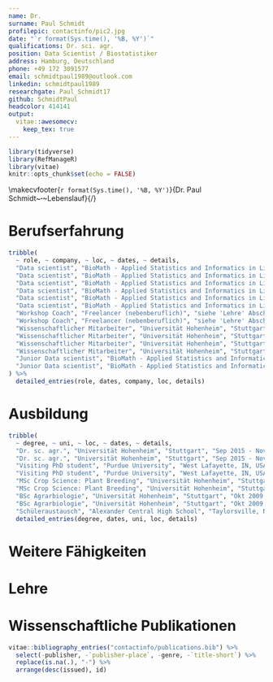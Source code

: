```yaml
---
name: Dr.
surname: Paul Schmidt
profilepic: contactinfo/pic2.jpg
date: "`r format(Sys.time(), '%B, %Y')`"
qualifications: Dr. sci. agr.
position: Data Scientist / Biostatistiker
address: Hamburg, Deutschland
phone: +49 172 3091577
email: schmidtpaul1989@outlook.com
linkedin: schmidtpaul1989
researchgate: Paul_Schmidt17
github: SchmidtPaul
headcolor: 414141
output: 
  vitae::awesomecv:
    keep_tex: true
---
```

  
```r
library(tidyverse)
library(RefManageR)
library(vitae)
knitr::opts_chunk$set(echo = FALSE)
```

<!-- Overwrite the default footer to have 1/n page numbering: -->
\makecvfooter{`r format(Sys.time(), '%B, %Y')`}{Dr. Paul Schmidt~~~·~~~Lebenslauf}{\thepage/\pageref{LastPage}}

# Berufserfahrung

```r
tribble(
  ~ role, ~ company, ~ loc, ~ dates, ~ details,
  "Data scientist", "BioMath - Applied Statistics and Informatics in Life Sciences", "Rostock & Hamburg", "Seit Jan 2019", "Verschiedene statistische Analysen von Rohdaten bis zum Schlussbericht für z.B. jährliches post-market Monitoring (Umfrage; Landwirtschaft), Risikobewertung (Metaanalyse; Epidemiologie), mehrjähriger Feldversuche (Experiment; Umwelt), Geografische Verteilung (GIS; Landesamt)",
  "Data scientist", "BioMath - Applied Statistics and Informatics in Life Sciences", "Rostock & Hamburg", "Seit Jan 2019", "Implementierung neuer / Optimierung vorhandener SOPs (z.B. für systematic literature reviews und Metaanalysen), indem beispielsweise die Funktionalität vorhandener Software besser genutzt wird und zusätzlich ergänzende Software/Tools eingesetzt werden",
  "Data scientist", "BioMath - Applied Statistics and Informatics in Life Sciences", "Rostock & Hamburg", "Seit Jan 2019", "Koordination der Kommunikation und des Zeitmanagements von Projekten",
  "Data scientist", "BioMath - Applied Statistics and Informatics in Life Sciences", "Rostock & Hamburg", "Seit Jan 2019", "Durchführung von detaillierten Recherchen und Verfassen von wissenschaftlichen Texten",
  "Data scientist", "BioMath - Applied Statistics and Informatics in Life Sciences", "Rostock & Hamburg", "Seit Jan 2019", "Entwicklung und Durchführung von statistischen Workshops",
  "Data scientist", "BioMath - Applied Statistics and Informatics in Life Sciences", "Rostock & Hamburg", "Seit Jan 2019", "Zuarbeit für / Korrekturlesen von speziell englischen Entwürfen von Anträgen, Berichten und wissenschaftlichen Publikationen",
  "Workshop Coach", "Freelancer (nebenberuflich)", "siehe 'Lehre' Abschnitt unten", "Seit Nov 2018", "Entwicklung und Durchführung von Workshops zu Statistik mit R; der genaue Inhalt und die Kurssprache in Absprache mit dem Auftraggeber",
  "Workshop Coach", "Freelancer (nebenberuflich)", "siehe 'Lehre' Abschnitt unten", "Seit Nov 2018", "Bereitstellung des Kursmaterials auf eigener Webseite (siehe 'Weitere Fähigkeiten' Abschnitt unten)",
  "Wissenschaftlicher Mitarbeiter", "Universität Hohenheim", "Stuttgart", "Sep 2015 - Dez 2018", "Persönliche Beratung (von Einzeltermin bis projektbegleitend) für Studenten und wissenschaftliche Mitarbeiter hinsichtlich Versuchsdesign, Datenverarbeitung, statistischer Analysen und/oder Ergebnisdarstellung",
  "Wissenschaftlicher Mitarbeiter", "Universität Hohenheim", "Stuttgart", "Sep 2015 - Dez 2018", "Entwicklung, Organisation und Durchführung jährlicher statistischer Auswertungen von Versuchen zur Ertragsstabilität für eine externe Firma",
  "Wissenschaftlicher Mitarbeiter", "Universität Hohenheim", "Stuttgart", "Sep 2015 - Dez 2018", "Entwicklung, Organisation und Durchführung von Workshops zu Statistik mit R und SAS",
  "Wissenschaftlicher Mitarbeiter", "Universität Hohenheim", "Stuttgart", "Sep 2015 - Dez 2018", "Betreuung einer MSc Thesis",
  "Junior Data scientist", "BioMath - Applied Statistics and Informatics in Life Sciences", "Rostock, Germany", "Jan 2015 - Aug 2015", "Optimierung statistischer Analysen von monitoring-Daten",
  "Junior Data scientist", "BioMath - Applied Statistics and Informatics in Life Sciences", "Rostock, Germany", "Jan 2015 - Aug 2015", "Implementierung von SOPs zu systematic literature reviews",
) %>% 
  detailed_entries(role, dates, company, loc, details)
```

# Ausbildung

```r
tribble(
  ~ degree, ~ uni, ~ loc, ~ dates, ~ details,
  "Dr. sc. agr.", "Universität Hohenheim", "Stuttgart", "Sep 2015 - Nov 2019", "DFG-geförderter Doktorand im Fachgebiet Biostatistik unter Prof. Dr. Hans-Peter Piepho",
  "Dr. sc. agr.", "Universität Hohenheim", "Stuttgart", "Sep 2015 - Nov 2019", "Kumulative Doktorarbeit: 'Estimating heritability in plant breeding programs' benotet mit 'magna cum laude'",
  "Visiting PhD student", "Purdue University", "West Lafayette, IN, USA", "Sep 2015 - Dez 2015", "Gastdoktorand im Fachgebiet statistical bioinformatics unter Prof. Dr. Rebecca Whitbeck Doerge",
  "Visiting PhD student", "Purdue University", "West Lafayette, IN, USA", "Sep 2015 - Dez 2015", "Durch Eigeninitiative organisiert um den wissenschaftlichen Austausch und so die Inspiration zu Beginn meiner Doktorarbeit anzuregen",
  "MSc Crop Science: Plant Breeding", "Universität Hohenheim", "Stuttgart", "Okt 2012 - Dez 2014", "Vertiefung in Biostatistik und Pflanzenzüchtung (Gesamtnote 1,4)",
  "MSc Crop Science: Plant Breeding", "Universität Hohenheim", "Stuttgart", "Okt 2012 - Dez 2014", "MSc Thesis: 'Statistical Evaluation and Analysis of PACTS trials as a series of on-farm strip trials without replicates' benotet mit 1,0",
  "BSc Agrarbiologie", "Universität Hohenheim", "Stuttgart", "Okt 2009 - Sep 2012", "Vertiefung in Genetik und Pflanzenwissenschaften  (Gesamtnote 1,9)",
  "BSc Agrarbiologie", "Universität Hohenheim", "Stuttgart", "Okt 2009 - Sep 2012", "BSc Thesis: 'Cumulative effects of glyphosate trace concentrations during root exposition of winter wheat' benotet mit 1,0",
  "Schüleraustausch", "Alexander Central High School", "Taylorsville, NC, USA", "Aug 2006 - Jul 2007", "Vollendung des Abschlussjahres samt Erhalt eines High School Diploms") %>% 
  detailed_entries(degree, dates, uni, loc, details)
```

# Weitere Fähigkeiten

\begin{cvskills}

  \cvskill  {Generell}
  {Teamfähigkeit, Kommunikation, strukturiertes Arbeiten, Zeitmanagement, Problemlösung, zielorientiert} 
  
  \cvskill  {Sprachen}
  {Deutsch (Muttersprache), Englisch (kompetente, professionelle Sprachverwendung)}
  
  \cvskill  {Software}
  {R, SAS, SPSS, ASReml, Excel, Word, PowerPoint, Citavi, Adobe Acrobat Pro, Latex, C\#, SQL} 
  
  \cvskill  {Statistik}
  {(generalisierte) lineare (gemischte) Modelle, explorative \& deskriptive Datenauswertung, Versuchsdesign} 
  
  \cvskill  {Präsentation}
  {Datenvisualisierung, Datenanalysebericht, wissenschaftliche Publikationen, Präsentationen} 
  
  \cvskill{Webseiten}{https://schmidtpaul.github.io/MMFAIR/0contactinfo.html}

\end{cvskills}

# Lehre

\begin{cvhonors}

  \cvhonor
    {Workshopleiter  }
    {Data Science in den Naturwiss. mit R (Teil 2)}
    {Thünen Inst. Braunschweig (via zoom), 3d}
    {Mär 2021  }  

  \cvhonor
    {Workshopleiter  }
    {Planning exp. designs, rep. measures, and their analyses in R}
    {Uni Kassel (via zoom), 2d}
    {Nov 2020  }
    
  \cvhonor
    {Workshopleiter  }
    {Data Science in den Naturwiss. mit R (Teil 1)}
    {Thünen Inst. Braunschweig (via zoom), 3d}
    {Nov 2020  } 
    
  \cvhonor
    {Workshopleiter  }
    {Experimental Design - Practicals in R}
    {CIHEAM Saragossa (via zoom), 2d}
    {Okt 2020  }

  \cvhonor
    {Workshopleiter  }
    {Real-time consultation on statistics and mixed models in R}
    {Uni Kassel, 2d}
    {Mär 2020  }
    
  \cvhonor
    {Workshopleiter  }
    {Basics of applied statistics}
    {Uni Rostock, 2d}
    {Dez 2019  }
  
  \cvhonor
    {Workshopleiter  }
    {Data Science in den Naturwiss. mit R (Teil 2)}
    {Thünen Inst. Braunschweig, 3d}
    {Nov 2019  }    

  \cvhonor
    {Workshopleiter  }
    {Data Science in den Naturwiss. mit R (Teil 1)}
    {Thünen Inst. Braunschweig, 3d}
    {Okt 2019  }      

  \cvhonor
    {Workshopleiter  }
    {Essential basics of statistics}
    {Uni Rostock, 2d}
    {Sep 2019  }  

  \cvhonor
    {Workshopleiter  }
    {Gemischte Modelle in R}
    {Thünen Inst. Braunschweig, 3d}
    {Nov 2018  }  
    
  \cvhonor
    {Workshopleiter  }
    {Implementation of yield stability assessment with ASReml-R}
    {Bangladesh Rice Research Inst., Gazipur, 3h}
    {Mai 2018  }
    
  \cvhonor
    {Workshopleiter  }
    {Statistical analysis with SAS (monatlich)}
    {Uni Hohenheim, Stuttgart, 3d}
    {2016-2018  }
    
  \cvhonor
    {Workshopleiter  }
    {Statistical analysis with R (monatlich)}
    {Uni Hohenheim, Stuttgart, 3d}
    {2016-2018  }
    
  \cvhonor
    {Lehrassistent  }
    {Biometrie / Statistik (wöchentlich)}
    {Uni Hohenheim, Stuttgart, 4h}
    {2016-2018  }
        
\end{cvhonors}

# Wissenschaftliche Publikationen

\footnotesize

```r
vitae::bibliography_entries("contactinfo/publications.bib") %>%
  select(-publisher, -`publisher-place`, -genre, -`title-short`) %>% 
  replace(is.na(.), "-") %>% 
  arrange(desc(issued), id)
```

